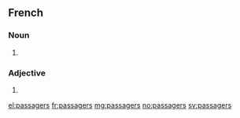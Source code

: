 ==French==

===Noun===
{{head|fr|plural}} {{m-p}}

# {{masculine plural of|passager}}

===Adjective===
{{fr-adj-form}}

# {{masculine plural of|passager}}

[[el:passagers]]
[[fr:passagers]]
[[mg:passagers]]
[[no:passagers]]
[[sv:passagers]]